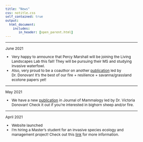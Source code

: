 ```yaml
---
title: "News"
css: notitle.css
self_contained: true
output: 
  html_document:
    includes:
       in_header: [open_parent.html]
---
```



<style type="text/css">

body, td {
  font-size: 12px;
}

</style>

---

June 2021

- Very happy to announce that Percy Marshall will be joining the Living Landscapes Lab this fall! They will be pursuing their MS and studying invasive waterfowl.
- Also, very proud to be a coauthor on another [publication](https://www.ecologyandsociety.org/vol26/iss2/art27/) led by Dr. Donovan! It's the best of our fire + resilience + savanna/grassland ecotone papers yet!

---

May 2021

- We have a new [publication](https://academic.oup.com/jmammal/advance-article-abstract/doi/10.1093/jmammal/gyab035/6254254) in Journal of Mammalogy led by Dr. Victoria Donovan! Check it out if you're interested in bighorn sheep and/or fire.

---

April 2021

- Website launched
- I'm hiring a Master's student for an invasive species ecology and management project! Check out this [link](https://wfscjobs.tamu.edu/jobs/masters-assistantship-invasive-waterfowl-ecology-and-management-arkansas/) for more information.
